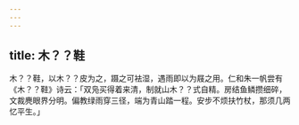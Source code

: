```yaml
---
---
---
```

title: 木？？鞋
---



木？？鞋，以木？？皮为之，蹑之可袪湿，遇雨即以为屐之用。仁和朱一帆尝有《木？？鞋》诗云：「双凫买得着来清，制就山木？？式自精。房结鱼鳞攒细碎，文裁麂眼界分明。偏教绿雨穿三径，端为青山踏一程。安步不烦扶竹杖，那须几两忆平生。」